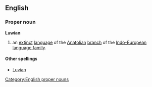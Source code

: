 ==English==
{{wikipedia}}
===Proper noun===
'''Luwian'''
# an [[extinct]] [[language]] of the [[Anatolian]] [[branch]] of the [[Indo-European]] [[language family]].

[[Category:English proper nouns]]

====Other spellings====
*[[Luvian]]